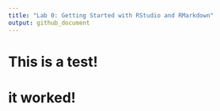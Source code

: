 ```yaml
---
title: "Lab 0: Getting Started with RStudio and RMarkdown"
output: github_document
---
```


# This is a test!

# it worked!